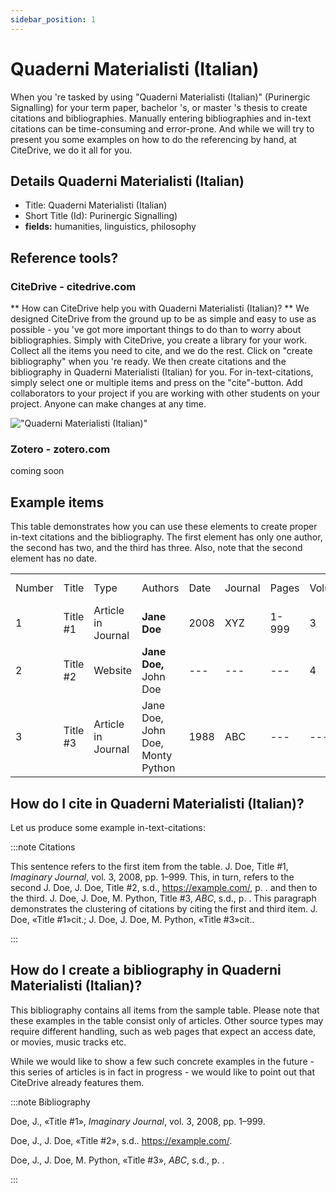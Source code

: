```yaml
---
sidebar_position: 1
---
```


# Quaderni Materialisti (Italian)

When you 're tasked by using "Quaderni Materialisti (Italian)" (Purinergic Signalling) for your term paper, bachelor 's, or master 's thesis to create citations and bibliographies.
Manually entering bibliographies and in-text citations can be time-consuming and error-prone. And while we will try to present you some examples on how to do the referencing by hand, at CiteDrive, we do it all for you.

## Details  Quaderni Materialisti (Italian)
* Title: Quaderni Materialisti (Italian)
* Short Title (Id): Purinergic Signalling)
* **fields:** humanities, linguistics, philosophy

## Reference tools?
### CiteDrive - citedrive.com
** How can CiteDrive help you with Quaderni Materialisti (Italian)? **
We designed CiteDrive from the ground up to be as simple and easy to use as possible - you 've got more important things to do than to worry about bibliographies. Simply with CiteDrive, you create a library for your work. Collect all the items you need to cite, and we do the rest. Click on "create bibliography" when you 're ready. We then create citations and the bibliography in Quaderni Materialisti (Italian) for you. For in-text-citations, simply select one or multiple items and press on the "cite"-button. Add collaborators to your project if you are working with other students on your project. Anyone can make changes at any time.


!["Quaderni Materialisti (Italian)"](images/quaderni-materialisti-italian.svg "Choose Quaderni Materialisti (Italian) in the CiteDrive App")

### Zotero - zotero.com

coming soon

## Example items

This table demonstrates how you can use these elements to create proper in-text citations and the bibliography. The first element has only one author, the second has two, and the third has three. Also, note that the second element has no date.


<table>
  <tr>
   <td>Number
   </td>
   <td>Title
   </td>
   <td>Type
   </td>
   <td>Authors
   </td>
   <td>Date
   </td>
   <td>Journal
   </td>
   <td>Pages
   </td>
   <td>Volume
   </td>
   <td>Issue
   </td>
   <td>Access Date
   </td>
  </tr>
  <tr>
   <td>1
   </td>
   <td>Title #1
   </td>
   <td>Article in Journal
   </td>
   <td><strong>Jane Doe</strong>
   </td>
   <td>2008
   </td>
   <td>XYZ
   </td>
   <td>1-999
   </td>
   <td>3
   </td>
   <td>2
   </td>
   <td>--
   </td>
  </tr>
  <tr>
   <td>
2
   </td>
   <td>Title #2
   </td>
   <td>Website
   </td>
   <td><strong>Jane Doe, </strong>John Doe
   </td>
   <td>---
   </td>
   <td>---
   </td>
   <td>---
   </td>
   <td>4
   </td>
   <td>---
   </td>
   <td>2020-05-01
   </td>
  </tr>
  <tr>
   <td>3
   </td>
   <td>Title #3
   </td>
   <td>Article in Journal
   </td>
   <td>Jane Doe, John Doe, Monty Python
   </td>
   <td>1988
   </td>
   <td>ABC
   </td>
   <td>---
   </td>
   <td>---
   </td>
   <td>16
   </td>
   <td>---
   </td>
  </tr>
</table>



## How do I cite in  Quaderni Materialisti (Italian)?

Let us produce some example in-text-citations:

:::note Citations


This sentence refers to the first item from the table. J. Doe, Title #1, <i>Imaginary Journal</i>, vol. 3, 2008, pp. 1–999. This, in turn, refers to the second J. Doe, J. Doe, Title #2, s.d., https://example.com/, p. .
and then to the third.  J. Doe, J. Doe, M. Python, Title #3, <i>ABC</i>, s.d., p. .
This paragraph demonstrates the clustering of citations by citing the first and third item. J. Doe, «Title #1»cit.; J. Doe, J. Doe, M. Python, «Title #3»cit..

:::

## How do I create a bibliography in Quaderni Materialisti (Italian)?

This bibliography contains all items from the sample table. Please note that these examples in the table consist only of articles. Other source types may require different handling, such as web pages that expect an access date, or movies, music tracks etc.

While we would like to show a few such concrete examples in the future - this series of articles is in fact in progress - we would like to point out that CiteDrive already features them.

:::note Bibliography

Doe, J., «Title #1», <i>Imaginary Journal</i>, vol. 3, 2008, pp. 1–999.

Doe, J., J. Doe, «Title #2», s.d.. https://example.com/.

Doe, J., J. Doe, M. Python, «Title #3», <i>ABC</i>, s.d., p. .



:::


        